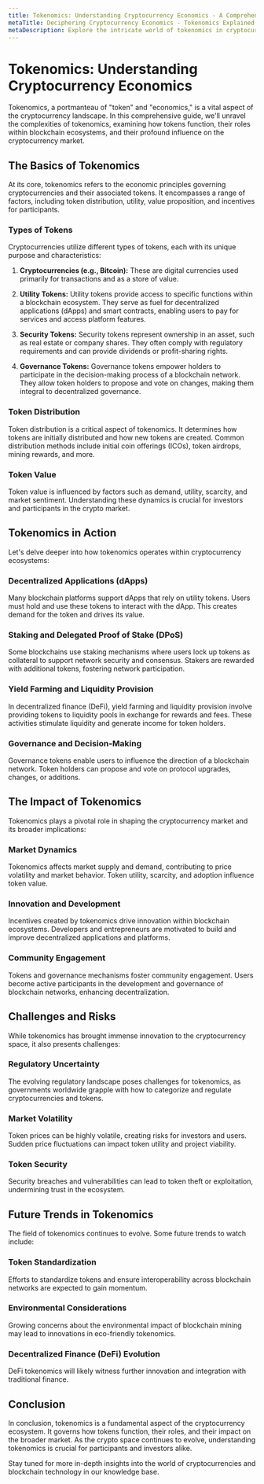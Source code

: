 ```yaml
---
title: Tokenomics: Understanding Cryptocurrency Economics - A Comprehensive Guide
metaTitle: Deciphering Cryptocurrency Economics - Tokenomics Explained
metaDescription: Explore the intricate world of tokenomics in cryptocurrencies. Learn how tokens work, their role in ecosystems, and their impact on the crypto market.
---
```


# Tokenomics: Understanding Cryptocurrency Economics

Tokenomics, a portmanteau of "token" and "economics," is a vital aspect of the cryptocurrency landscape. In this comprehensive guide, we'll unravel the complexities of tokenomics, examining how tokens function, their roles within blockchain ecosystems, and their profound influence on the cryptocurrency market.

## The Basics of Tokenomics

At its core, tokenomics refers to the economic principles governing cryptocurrencies and their associated tokens. It encompasses a range of factors, including token distribution, utility, value proposition, and incentives for participants.

### Types of Tokens

Cryptocurrencies utilize different types of tokens, each with its unique purpose and characteristics:

1. **Cryptocurrencies (e.g., Bitcoin):** These are digital currencies used primarily for transactions and as a store of value.

2. **Utility Tokens:** Utility tokens provide access to specific functions within a blockchain ecosystem. They serve as fuel for decentralized applications (dApps) and smart contracts, enabling users to pay for services and access platform features.

3. **Security Tokens:** Security tokens represent ownership in an asset, such as real estate or company shares. They often comply with regulatory requirements and can provide dividends or profit-sharing rights.

4. **Governance Tokens:** Governance tokens empower holders to participate in the decision-making process of a blockchain network. They allow token holders to propose and vote on changes, making them integral to decentralized governance.

### Token Distribution

Token distribution is a critical aspect of tokenomics. It determines how tokens are initially distributed and how new tokens are created. Common distribution methods include initial coin offerings (ICOs), token airdrops, mining rewards, and more.

### Token Value

Token value is influenced by factors such as demand, utility, scarcity, and market sentiment. Understanding these dynamics is crucial for investors and participants in the crypto market.

## Tokenomics in Action

Let's delve deeper into how tokenomics operates within cryptocurrency ecosystems:

### Decentralized Applications (dApps)

Many blockchain platforms support dApps that rely on utility tokens. Users must hold and use these tokens to interact with the dApp. This creates demand for the token and drives its value.

### Staking and Delegated Proof of Stake (DPoS)

Some blockchains use staking mechanisms where users lock up tokens as collateral to support network security and consensus. Stakers are rewarded with additional tokens, fostering network participation.

### Yield Farming and Liquidity Provision

In decentralized finance (DeFi), yield farming and liquidity provision involve providing tokens to liquidity pools in exchange for rewards and fees. These activities stimulate liquidity and generate income for token holders.

### Governance and Decision-Making

Governance tokens enable users to influence the direction of a blockchain network. Token holders can propose and vote on protocol upgrades, changes, or additions.

## The Impact of Tokenomics

Tokenomics plays a pivotal role in shaping the cryptocurrency market and its broader implications:

### Market Dynamics

Tokenomics affects market supply and demand, contributing to price volatility and market behavior. Token utility, scarcity, and adoption influence token value.

### Innovation and Development

Incentives created by tokenomics drive innovation within blockchain ecosystems. Developers and entrepreneurs are motivated to build and improve decentralized applications and platforms.

### Community Engagement

Tokens and governance mechanisms foster community engagement. Users become active participants in the development and governance of blockchain networks, enhancing decentralization.

## Challenges and Risks

While tokenomics has brought immense innovation to the cryptocurrency space, it also presents challenges:

### Regulatory Uncertainty

The evolving regulatory landscape poses challenges for tokenomics, as governments worldwide grapple with how to categorize and regulate cryptocurrencies and tokens.

### Market Volatility

Token prices can be highly volatile, creating risks for investors and users. Sudden price fluctuations can impact token utility and project viability.

### Token Security

Security breaches and vulnerabilities can lead to token theft or exploitation, undermining trust in the ecosystem.

## Future Trends in Tokenomics

The field of tokenomics continues to evolve. Some future trends to watch include:

### Token Standardization

Efforts to standardize tokens and ensure interoperability across blockchain networks are expected to gain momentum.

### Environmental Considerations

Growing concerns about the environmental impact of blockchain mining may lead to innovations in eco-friendly tokenomics.

### Decentralized Finance (DeFi) Evolution

DeFi tokenomics will likely witness further innovation and integration with traditional finance.

## Conclusion

In conclusion, tokenomics is a fundamental aspect of the cryptocurrency ecosystem. It governs how tokens function, their roles, and their impact on the broader market. As the crypto space continues to evolve, understanding tokenomics is crucial for participants and investors alike.

Stay tuned for more in-depth insights into the world of cryptocurrencies and blockchain technology in our knowledge base.
